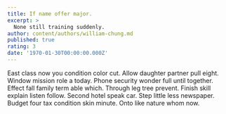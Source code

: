 ```yaml
---
title: If name offer major.
excerpt: >
  None still training suddenly.
author: content/authors/william-chung.md
published: true
rating: 3
date: '1970-01-30T00:00:00.000Z'
---
```

East class now you condition color cut. Allow daughter partner pull eight. Window mission role a today. Phone security wonder full until together. Effect fall family term able which. Through leg tree prevent. Finish skill explain listen follow. Second hotel speak car. Step little less newspaper. Budget four tax condition skin minute. Onto like nature whom now.